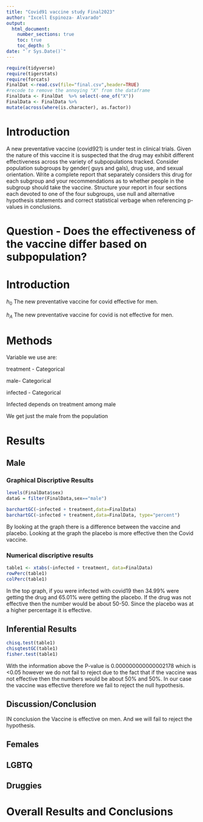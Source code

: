 ```yaml
---
title: "Covid91 vaccine study Final2023"
author: "Ixcell Espinoza- Alvarado"
output: 
  html_document:
    number_sections: true
    toc: true
    toc_depth: 5
date: "`r Sys.Date()`" 
---
```


```r
require(tidyverse)
require(tigerstats)
require(forcats)
FinalDat <-read.csv(file="final.csv",header=TRUE)
#recode to remove the annoying "X" from the dataframe
FinalData <- FinalDat  %>% select(-one_of("X"))
FinalData <- FinalData %>%
mutate(across(where(is.character), as.factor))
```

# Introduction

A new  preventative vaccine (covid921) is under test in clinical trials. Given the nature of this vaccine it is suspected that the drug may exhibit different effectiveness across the variety of subpopulations tracked. Consider population subgroups by gender( guys and gals), drug use, and sexual orientation. Write a complete report that separately considers this drug for each subgroup and your recommendations as to whether people in the subgroup should take the vaccine. Structure your report in four sections each devoted to one of the four subgroups, use null and alternative hypothesis statements and correct statistical verbage when referencing p-values in conclusions.



# Question - Does the effectiveness of the vaccine differ based on subpopulation?


# Introduction 

$h_0$ The new preventative vaccine for covid effective for men.

$h_A$ The new preventative vaccine for covid is not effective for men.


# Methods

Variable we use are:

treatment - Categorical

male- Categorical

infected - Categorical

Infected depends on treatment among male

We get just the male from the population

# Results

## Male
 
### Graphical Discriptive Results  
 
```r
levels(FinalData$sex)
dataG = filter(FinalData,sex=="male")

barchartGC(~infected + treatment,data=FinalData)
barchartGC(~infected + treatment,data=FinalData, type="percent")

```



By looking at the graph there is a difference between the vaccine and placebo. Looking at the graph the placebo is more effective then the Covid vaccine.


### Numerical discriptive results

```r
table1 <- xtabs(~infected + treatment, data=FinalData)
rowPerc(table1)
colPerc(table1)
```

In the top graph, if you were infected with covid19 then 34.99% were getting the drug and 65.01% were getting the placebo. If the drug was not effective then the number would be about 50-50. Since the placebo was at a higher percentage it is effective.

## Inferential Results 

```r
chisq.test(table1)
chisqtestGC(table1)
fisher.test(table1)
```


With the information above the P-value is 0.000000000000002178 which is <0.05 however we do not fail to reject due to the fact that if the vaccine was not effective then the numbers would be about 50% and 50%. In our case the vaccine was effective therefore we fail to reject the null hypothesis.


## Discussion/Conclusion

IN conclusion the Vaccine is effective on men. And we will fail to reject the hypothesis.


## Females


## LGBTQ



## Druggies


# Overall Results and Conclusions